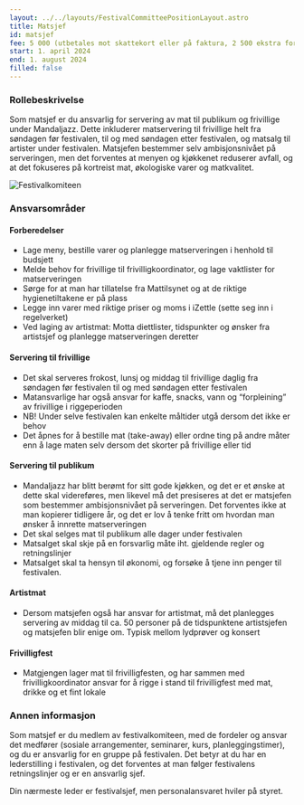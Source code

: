 ```yaml
---
layout: ../../layouts/FestivalCommitteePositionLayout.astro
title: Matsjef
id: matsjef
fee: 5 000 (utbetales mot skattekort eller på faktura, 2 500 ekstra for artistmat)
start: 1. april 2024
end: 1. august 2024
filled: false
---
```


### Rollebeskrivelse

Som matsjef er du ansvarlig for servering av mat til publikum og frivillige under Mandaljazz. Dette inkluderer matservering til frivillige helt fra søndagen før festivalen, til og med søndagen etter festivalen, og matsalg til artister under festivalen. Matsjefen bestemmer selv ambisjonsnivået på serveringen, men det forventes at menyen og kjøkkenet reduserer avfall, og at det fokuseres på kortreist mat, økologiske varer og matkvalitet.

<img
  src="/festivalkomite/matsjef.jpg"
  alt="Festivalkomiteen"
  class="rounded-lg shadow-lg"
/>

### Ansvarsområder

#### Forberedelser

- Lage meny, bestille varer og planlegge matserveringen i henhold til budsjett
- Melde behov for frivillige til frivilligkoordinator, og lage vaktlister for matserveringen
- Sørge for at man har tillatelse fra Mattilsynet og at de riktige hygienetiltakene er på plass
- Legge inn varer med riktige priser og moms i iZettle (sette seg inn i regelverket)
- Ved laging av artistmat: Motta diettlister, tidspunkter og ønsker fra artistsjef og planlegge matserveringen deretter

#### Servering til frivillige

- Det skal serveres frokost, lunsj og middag til frivillige daglig fra søndagen før festivalen til og med søndagen etter festivalen
- Matansvarlige har også ansvar for kaffe, snacks, vann og “forpleining” av frivillige i riggeperioden
- NB! Under selve festivalen kan enkelte måltider utgå dersom det ikke er behov
- Det åpnes for å bestille mat (take-away) eller ordne ting på andre måter enn å lage maten selv dersom det skorter på frivillige eller tid

#### Servering til publikum

- Mandaljazz har blitt berømt for sitt gode kjøkken, og det er et ønske at dette skal videreføres, men likevel må det presiseres at det er matsjefen som bestemmer ambisjonsnivået på serveringen. Det forventes ikke at man kopierer tidligere år, og det er lov å tenke fritt om hvordan man ønsker å innrette matserveringen
- Det skal selges mat til publikum alle dager under festivalen
- Matsalget skal skje på en forsvarlig måte iht. gjeldende regler og retningslinjer
- Matsalget skal ta hensyn til økonomi, og forsøke å tjene inn penger til festivalen.

#### Artistmat

- Dersom matsjefen også har ansvar for artistmat, må det planlegges servering av middag til ca. 50 personer på de tidspunktene artistsjefen og matsjefen blir enige om. Typisk mellom lydprøver og konsert

#### Frivilligfest

- Matgjengen lager mat til frivilligfesten, og har sammen med frivilligkoordinator ansvar for å rigge i stand til frivilligfest med mat, drikke og et fint lokale

### Annen informasjon

Som matsjef er du medlem av festivalkomiteen, med de fordeler og ansvar det medfører (sosiale arrangementer, seminarer, kurs, planleggingstimer), og du er ansvarlig for en gruppe på festivalen. Det betyr at du har en lederstilling i festivalen, og det forventes at man følger festivalens retningslinjer og er en ansvarlig sjef.

Din nærmeste leder er festivalsjef, men personalansvaret hviler på styret.
